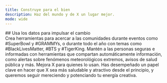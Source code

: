 ```yaml
---
title: Construye para el bien
description: Haz del mundo y de X un lugar mejor.
mode: wide
---
```


<div id="use-data-to-create-change">
  ## Usa los datos para impulsar el cambio
</div>

<CardGroup>
<Card title="Conecta comunidades">
Crea herramientas para acercar a las comunidades durante eventos como #SuperBowl y #GRAMMYs, o durante todo el año con temas como #BlackLivesMatter, #BTS y #TigerKing.
</Card>

<Card title="Comparte información">
  Mantén a las personas seguras e informadas con herramientas que compartan automáticamente información,
  como alertas sobre fenómenos meteorológicos extremos, avisos de salud pública y más.
</Card>

<Card title="Mejora X">
Mejora X para quienes lo usan. Has desempeñado un papel clave en hacer que X sea más saludable y atractivo desde el principio, y queremos seguir mereciendo y potenciando tu energía creativa.
</Card>
</CardGroup>